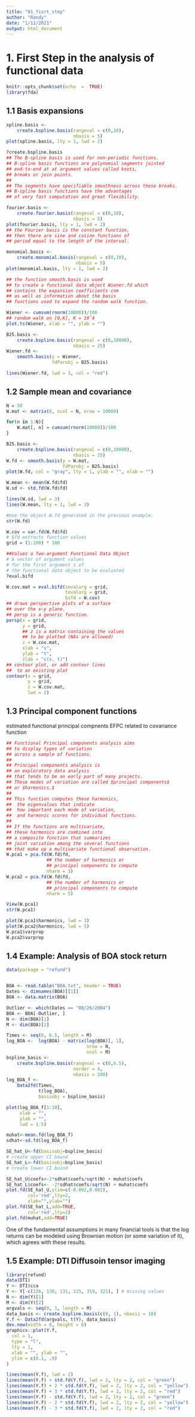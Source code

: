 ---
title: "01_fisrt_step"
author: "Randy"
date: "1/12/2021"
output: html_document
---
# 1. First Step in the analysis of functional data

```{r setup, include = FALSE}
knitr::opts_chunk$set(echo  =  TRUE)
library(fda)
```

## 1.1 Basis expansions
```{r}
spline.basis <-
    create.bspline.basis(rangeval = c(0,10), 
                         nbasis = 5)
plot(spline.basis, lty = 1, lwd = 2)

?create.bspline.basis
## The B-spline basis is used for non-periodic functions. 
## B-spline basis functions are polynomial segments jointed
## end-to-end at at argument values called knots, 
## breaks or join points. 
## 
## The segments have specifiable smoothness across these breaks.
## B-spline basis functions have the advantages 
## of very fast computation and great flexibility. 

fourier.basis <-
    create.fourier.basis(rangeval = c(0,10), 
                         nbasis = 5)
plot(fourier.basis, lty = 1, lwd = 2)
## the Fourier basis is the constant function,
## then there are sine and cosine functions of 
## period equal to the length of the interval.

monomial.basis <- 
    create.monomial.basis(rangeval = c(0,10),
                          nbasis = 5)
plot(monomial.basis, lty = 1, lwd = 2)
```


```{r}
## the function smooth.basis is used 
## to create a functional data object Wiener.fd which
## contains the expansion coefficients cnm 
## as well as information about the basis
## functions used to expand the random walk function. 

Wiener <- cumsum(rnorm(10000))/100 
## random walk on [0,K], K = 10ˆ4
plot.ts(Wiener, xlab = "", ylab = "")

B25.basis <- 
    create.bspline.basis(rangeval = c(0,10000),
                         nbasis = 25)
Wiener.fd <- 
    smooth.basis(y = Wiener, 
                 fdParobj = B25.basis)

lines(Wiener.fd, lwd = 3, col = "red")
```

## 1.2 Sample mean and covariance

```{r}
N = 50
W.mat <- matrix(0, ncol = N, nrow = 10000)

for(n in 1:N){
    W.mat[, n] = cumsum(rnorm(10000))/100
}

B25.basis <- 
    create.bspline.basis(rangeval = c(0,10000), 
                         nbasis = 25)
W.fd <- smooth.basis(y = W.mat, 
                     fdParobj = B25.basis)
plot(W.fd, col = "gray", lty = 1, ylab = "", xlab = "")

W.mean <- mean(W.fd$fd)
W.sd <- std.fd(W.fd$fd)

lines(W.sd, lwd = 3)
lines(W.mean, lty = 2, lwd = 3)
```


```{r}
#Use the object W.fd generated in the previous example.
str(W.fd)

W.cov = var.fd(W.fd$fd) 
# $fd extracts function values 
grid = (1:100) * 100

##Values a Two-argument Functional Data Object
# A vector of argument values 
# for the first argument s of 
# the functional data object to be evaluated
?eval.bifd

W.cov.mat = eval.bifd(sevalarg = grid,
                      tevalarg = grid, 
                      bifd = W.cov)
## draws perspective plots of a surface 
## over the x–y plane. 
## persp is a generic function.
persp(x = grid, 
      y = grid, 
      ## z is a matrix containing the values 
      ## to be plotted (NAs are allowed)
      z = W.cov.mat, 
      xlab = "s",
      ylab = "t", 
      zlab = "c(s, t)")
## contour plot, or add contour lines
##  to an existing plot
contour(x = grid, 
        y = grid, 
        z = W.cov.mat, 
        lwd = 2)
```

## 1.3 Principal component functions
estimated functional principal compnents
EFPC related to covariance function

```{r}
## Functional Principal components analysis aims 
## to display types of variation 
## across a sample of functions. 
## 
## Principal components analysis is 
## an exploratory data analysis 
## that tends to be an early part of many projects. 
## These modes of variation are called $principal components$ 
## or $harmonics.$ 
## 
## This function computes these harmonics,
##  the eigenvalues that indicate 
##  how important each mode of variation, 
##  and harmonic scores for individual functions.
## 
## If the functions are multivariate, 
## these harmonics are combined into 
## a composite function that summarizes 
## joint variation among the several functions 
## that make up a multivariate functional observation.
W.pca1 = pca.fd(W.fd$fd, 
               ## the number of harmonics or 
               ## principal components to compute
               nharm = 3)
W.pca2 = pca.fd(W.fd$fd, 
               ## the number of harmonics or 
               ## principal components to compute
               nharm = 5)

View(W.pca1)
str(W.pca1)

plot(W.pca1$harmonics, lwd = 3)
plot(W.pca2$harmonics, lwd = 5)
W.pca1$varprop
W.pca2$varprop
```

## 1.4 Example: Analysis of BOA stock return

```{r}
data(package = "refund")


BOA <- read.table("BOA.txt", header = TRUE)
Dates <- dimnames(BOA)[[1]]
BOA <- data.matrix(BOA)

Outlier <- which(Dates == "08/26/2004")
BOA <- BOA[-Outlier, ]
N <- dim(BOA)[1]
M <- dim(BOA)[2]

Times <- seq(0, 6.5, length = M)
log_BOA <-  log(BOA) - matrix(log(BOA)[, 1],
                              nrow = N,
                              ncol = M)
bspline_basis <- 
    create.bspline.basis(rangeval = c(0,6.5),
                         norder = 4,
                         nbasis = 200)
log_BOA_f <-  
    Data2fd(Times,
            t(log_BOA),
            basisobj = bspline_basis)

plot(log_BOA_f[1:10],
     xlab = "",
     ylab = "",
     lwd = 1.5)
```


```{r}
muhat<-mean.fd(log_BOA_f)
sdhat<-sd.fd(log_BOA_f)

SE_hat_U<-fd(basisobj=bspline_basis) 
# create upper CI bound
SE_hat_L<-fd(basisobj=bspline_basis) 
# create lower CI bound

SE_hat_U$coefs<-2*sdhat$coefs/sqrt(N) + muhat$coefs
SE_hat_L$coefs<- -2*sdhat$coefs/sqrt(N) + muhat$coefs
plot.fd(SE_hat_U,ylim=c(-0.002,0.002),
        col='red',lty=2,
        xlab="",ylab="")
plot.fd(SE_hat_L,add=TRUE,
        col='red',lty=2)
plot.fd(muhat,add=TRUE)
```

One of the fundamental assumptions in many
financial tools is that the log returns 
can be modeled using Brownian motion
(or some variation of it), 
which agrees with these results.

## 1.5 Example: DTI Diffusoin tensor imaging
```{r}
library(refund)
data(DTI)
Y <- DTI$cca
Y <- Y[-c(126, 130, 131, 125, 319, 321), ] # missing values
N <- dim(Y)[1]
M <- dim(Y)[2]
argvals <- seq(0, 1, length = M)
data_basis <- create.bspline.basis(c(0, 1), nbasis = 10)
Y.f <- Data2fd(argvals, t(Y), data_basis)
dev.new(width = 8, height = 6)
graphics::plot(Y.f,
  col = 1,
  type = "l",
  lty = 1,
  xlab = "", ylab = "",
  ylim = c(0.1, .9)
)

lines(mean(Y.f), lwd = 2)
lines(mean(Y.f) + std.fd(Y.f), lwd = 2, lty = 2, col = "green")
lines(mean(Y.f) + 2 * std.fd(Y.f), lwd = 2, lty = 2, col = "yellow")
lines(mean(Y.f) + 3 * std.fd(Y.f), lwd = 2, lty = 2, col = "red")
lines(mean(Y.f) - std.fd(Y.f), lwd = 2, lty = 2, col = "green")
lines(mean(Y.f) - 2 * std.fd(Y.f), lwd = 2, lty = 2, col = "yellow")
lines(mean(Y.f) - 3 * std.fd(Y.f), lwd = 2, lty = 2, col = "red")
```

